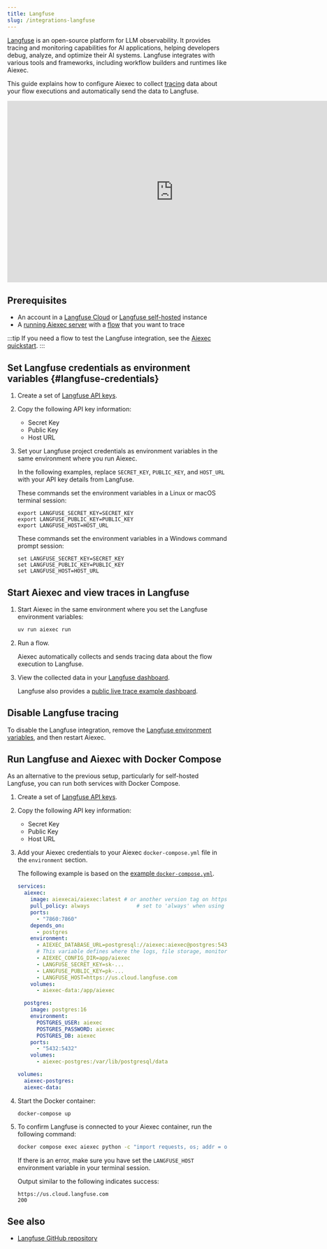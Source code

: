 ```yaml
---
title: Langfuse
slug: /integrations-langfuse
---
```



[Langfuse](https://langfuse.com) is an open-source platform for LLM observability. It provides tracing and monitoring capabilities for AI applications, helping developers debug, analyze, and optimize their AI systems. Langfuse integrates with various tools and frameworks, including workflow builders and runtimes like Aiexec.

This guide explains how to configure Aiexec to collect [tracing](https://langfuse.com/docs/tracing) data about your flow executions and automatically send the data to Langfuse.

<iframe width="760" height="415" src="https://www.youtube.com/embed/SA9gGbzwNGU?si=eDKvdtvhb3fJCSbl" title="YouTube video player" frameborder="0" allow="accelerometer; autoplay; clipboard-write; encrypted-media; gyroscope; picture-in-picture; web-share" referrerpolicy="strict-origin-when-cross-origin" allowfullscreen></iframe>

## Prerequisites

- An account in a [Langfuse Cloud](https://cloud.langfuse.com) or [Langfuse self-hosted](https://langfuse.com/self-hosting) instance
- A [running Aiexec server](/get-started-installation) with a [flow](/concepts-flows) that you want to trace

:::tip
If you need a flow to test the Langfuse integration, see the [Aiexec quickstart](/get-started-quickstart).
:::

## Set Langfuse credentials as environment variables {#langfuse-credentials}

1. Create a set of [Langfuse API keys](https://langfuse.com/faq/all/where-are-langfuse-api-keys).

2. Copy the following API key information:

    - Secret Key
    - Public Key
    - Host URL

3. Set your Langfuse project credentials as environment variables in the same environment where you run Aiexec.

    In the following examples, replace `SECRET_KEY`, `PUBLIC_KEY`, and `HOST_URL` with your API key details from Langfuse.

    <Tabs>
    <TabItem value="linux-macos" label="Linux or macOS" default>

    These commands set the environment variables in a Linux or macOS terminal session:

    ```
    export LANGFUSE_SECRET_KEY=SECRET_KEY
    export LANGFUSE_PUBLIC_KEY=PUBLIC_KEY
    export LANGFUSE_HOST=HOST_URL
    ```

    </TabItem>
    <TabItem value="windows" label="Windows">

    These commands set the environment variables in a Windows command prompt session:

    ```
    set LANGFUSE_SECRET_KEY=SECRET_KEY
    set LANGFUSE_PUBLIC_KEY=PUBLIC_KEY
    set LANGFUSE_HOST=HOST_URL
    ```

    </TabItem>
    </Tabs>

## Start Aiexec and view traces in Langfuse

1. Start Aiexec in the same environment where you set the Langfuse environment variables:

    ```bash
    uv run aiexec run
    ```

2. Run a flow.

    Aiexec automatically collects and sends tracing data about the flow execution to Langfuse.

3. View the collected data in your [Langfuse dashboard](https://langfuse.com/docs/analytics/overview).

    Langfuse also provides a [public live trace example dashboard](https://cloud.langfuse.com/project/cm0nywmaa005c3ol2msoisiho/traces/f016ae6d-4527-43f5-93ba-9d78388cd3d9).

## Disable Langfuse tracing

To disable the Langfuse integration, remove the [Langfuse environment variables](#langfuse-credentials), and then restart Aiexec.

## Run Langfuse and Aiexec with Docker Compose

As an alternative to the previous setup, particularly for self-hosted Langfuse, you can run both services with Docker Compose.

1. Create a set of [Langfuse API keys](https://langfuse.com/faq/all/where-are-langfuse-api-keys).

2. Copy the following API key information:

    - Secret Key
    - Public Key
    - Host URL

3. Add your Aiexec credentials to your Aiexec `docker-compose.yml` file in the `environment` section.

    The following example is based on the [example `docker-compose.yml`](https://github.com/khulnasoft-lab/aiexec/blob/main/docker_example/docker-compose.yml).

    ```yml
    services:
      aiexec:
        image: aiexecai/aiexec:latest # or another version tag on https://hub.docker.com/r/aiexecai/aiexec
        pull_policy: always               # set to 'always' when using 'latest' image
        ports:
          - "7860:7860"
        depends_on:
          - postgres
        environment:
          - AIEXEC_DATABASE_URL=postgresql://aiexec:aiexec@postgres:5432/aiexec
          # This variable defines where the logs, file storage, monitor data and secret keys are stored.
          - AIEXEC_CONFIG_DIR=app/aiexec
          - LANGFUSE_SECRET_KEY=sk-...
          - LANGFUSE_PUBLIC_KEY=pk-...
          - LANGFUSE_HOST=https://us.cloud.langfuse.com
        volumes:
          - aiexec-data:/app/aiexec

      postgres:
        image: postgres:16
        environment:
          POSTGRES_USER: aiexec
          POSTGRES_PASSWORD: aiexec
          POSTGRES_DB: aiexec
        ports:
          - "5432:5432"
        volumes:
          - aiexec-postgres:/var/lib/postgresql/data

    volumes:
      aiexec-postgres:
      aiexec-data:
    ```

4. Start the Docker container:

    ```text
    docker-compose up
    ```

5. To confirm Langfuse is connected to your Aiexec container, run the following command:

    ```sh
    docker compose exec aiexec python -c "import requests, os; addr = os.environ.get('LANGFUSE_HOST'); print(addr); res = requests.get(addr, timeout=5); print(res.status_code)"
    ```

    If there is an error, make sure you have set the `LANGFUSE_HOST` environment variable in your terminal session.

    Output similar to the following indicates success:

    ```text
    https://us.cloud.langfuse.com
    200
    ```

## See also

* [Langfuse GitHub repository](https://github.com/langfuse/langfuse)